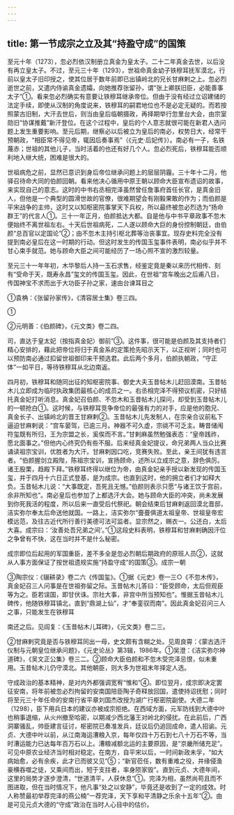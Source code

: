 ```yaml
---
---
---
```

title: 第一节成宗之立及其“持盈守成”的国策
---



至元十年（1273），忽必烈依汉制册立真金为皇太子。二十二年真金去世，以后没有再立皇太子。不过，至元三十年（1293），世祖命真金幼子铁穆耳抚军漠北，行前以皇太子旧印授之，使其位居于数年前即已出镇岭北的兄长甘麻剌之上。忽必烈逝世之前，又遣内侍谕真金遗孀，向她推荐张留孙，谓“张上卿朕旧臣，必能善事太子”①。看来忽必烈确实有意要让铁穆耳继承帝位。但由于没有经过立诏建储的法定手续，即使从汉制的角度说来，铁穆耳的嗣君地位也不是必定无疑的。而若按照蒙古旧制，大汗去世后，则当由皇后临朝摄政，再择期举行忽里台大会，由宗室勋旧“协谋推戴”新汗登位。在这个过程中，皇后的个人意志就很可能在新君人选问题上发生重要影响。至元后期，继察必以后被立为皇后的南必，权势日大，经常干预朝政，“相臣常不得见帝，辄因后奏事焉”（《元史·后妃传》）。南必有一子，名铁蔑赤；世祖的其他儿子，当时活着的也还有好几个人。忽必烈死后，铁穆耳能否顺利地入继大统，困难是很大的。

世祖病危之前，显然已意识到身后帝位继承问题上的层层阴霾。三十年十二月，他驿召待命大同的伯颜回朝。看来他决心循用中原王朝以顾命大臣宣布遗诏的故事，来实现自己的意志。这时的中书右丞相完泽虽然曾任詹事府首任长官，是真金旧人，但他是一个典型的圆滑世故的官僚，很难期望会有刚毅果敢的作为；而伯颜是平宋战争的主帅，这时又以知枢密院事掌天下兵权，所以最终被忽必烈选为“扬命群王”的代言人①。三十一年正月，伯颜抵达大都。自是他与中书平章政事不忽木便始终不离世祖左右。十天后世祖病死，二人遂以顾命大巨的身份控制朝廷，由伯颜“总百官以定国论”②；由不忽木主持引枢北葬等治丧事宜。现存史料完全没有提到南必皇后在这一时期的行动。但这时发生的传国玉玺事件表明，南必似乎并不甘心束手就范。她与顾命大臣之间可能经历了一场心照不宣的激烈较量。

至元三十一年年初，木华黎后人持一玉石求售，经鉴定竟是秦以来历代相传、刻有“受命于天，既寿永昌”玺文的传国玉玺。因此，在世祖“宫车晚出之后甫八日，传国神宝不求而出于大功臣子孙之家，速由台谏耳目之

①袁桷：《张留孙家传》，《清容居士集》卷三四。

①

②元明善：《伯颜碑》，《元文类》卷二四。

司，直达于皇太妃（按指真金妃）御前”③。这件事，很可能是伯颜及其支持者们精心安排的，藉此把帝位将归于真金系的定策抢先昭示天下，以正视听；同时也可以预防南必通过扣留世祖御印来干预选君。此后两个多月，伯颜执朝政，“守正体”一如平日，等待铁穆耳从北边南返。

四月初，铁穆耳和随同出征的知枢密院事、御史大夫玉昔帖木儿赶回漠南。玉昔帖木儿立即成为临时执政集团最核心的成员之一。右丞相完泽不得预议机密，只好结托真金妃打听消息。真金妃召伯颜、不忽木和玉昔帖木儿探问，却受到玉昔帖木儿的一顿抢白①。这时候，与铁穆耳竞争帝位的最强有力的对手，应是他的胞兄、真金长子、出镇岭北的晋王甘麻剌②。玉昔帖木儿先发制人，在宗亲合议前私下逼迫甘麻剌说：“宫车晏驾，已逾三月。神器不可久虚，宗祧不可乏主。畴昔储闱符玺既有所归，王为宗盟之长，奚俟而不言。”甘剌麻虽然勉强表态：“皇帝践祚，愿北面事之。”但他内心终究仍有些不服。后来经真金妃提议，命兄弟两人当众比赛诵读祖宗宝训，优胜者为大汗。甘麻剌因口吃，竞赛失败。至此，亲王间犹有违言者。“伯颜握剑立殿陛，陈祖宗宝训，宣扬顾命，述所以立成宗之意，辞色俱厉。诸王股栗，趋殿下拜。”铁穆耳终得以继位为帝，由真金妃亲手授以新发现的传国玉玺，并于四月十六日正式登基，是为成宗。也直到这时，他的拥立者们才如释大负。玉昔帖木儿说：“大事既定，吾死且无憾。”伯颜则表示只愿“与诸王饮于宫前，余非所知也”。南必皇后也参加了上都选汗大会。她与顾命大臣的冲突，尚未发展到你死我活的程度，所以后来一直受后代祭祀。朝会结束后甘麻剌返回漠北晋邸，洁实弥尔奉太后命送他就国。一路上，洁实弥尔“亹亹俱道太祖皇帝、世祖皇帝宏模远范，及往古近代所行善行美德可法可监者。显宗然之，赐衣一。公还白，太后大喜。成宗曰：‘汝善处吾兄弟之间’。”①这段史料表明，铁穆耳和甘麻剌确因汗位之争曾有不快，这在当时并不是什么秘密。

成宗即位后起用的军国重臣，差不多全是忽必烈朝后期政府的原班人员②，这就从人事方面保证了按世祖遗规实施“持盈守成”的国策③。成宗一朝

③陶宗仪：《辍耕录》卷二六《传国玺》。①据《元史》卷一三○《不忽木传》，真金妃召三人问事是在世祖弥留之际。玉昔帖木儿答曰：“臣受顾命，太后但观臣等为之。臣若误国，即甘伏诛。宗社大事，非宫中所当预知也”。惟据玉昔帖木儿碑传，他随铁穆耳镇北，直到“鼎湖上仙”，才“奉銮驭而南”。因此真金妃召问三人之事，只能发生在铁穆耳

南还之后。见阎复：《玉昔帖木儿耳碑》，《元文类》卷二三。

②甘麻剌究竟是否与铁穆耳同出一母，史文颇有含糊之处。见周良霄：《蒙古选汗仪制与元朝皇位继承问题》，《元史论丛》第3辑，1986年。①吴澄：《洁实弥尔神道碑》，《吴文正公集》卷三二。②顾命大臣伯颜和不忽木受完泽忌恨，似未重用。玉昔帖木儿仍守漠北。其他朝臣，则大多为世祖末年择定人选。

守成政治的基本精神，是对内外都强调宽宥“惟和”④。即位翌月，成宗即决定罢征安南，将年前被忽必烈拘留的安南国陪臣陶子奇释放回国，遣使持诏抚慰；同时将至元三十年任命的安南行省平章刘国杰改授为湖广行枢密院副使。大德二年（1298），臣下用兵日本的建议亦被成宗拒绝。在西域方面，元军防线到大德中叶也稍事退缩，从火州撤至哈密，以期减少西北藩王对岭北的侵扰。在此前后，广西洞寨骚乱，帅臣建言征讨，枢密院已奏准发兵，廷议后仍追回成命，遣人招谕。元贞、大德中叶以前，从江南海运漕粮入京，每年仅四十万石到七八十万石不等，当时漕运能力已达每年百万石以上。漕粮减额北运的主要原因，是“京畿所储充足”。可见中原农业经济当时相对稳定。在南方，自平宋以后，一时间新政未孚，“如大病始愈，必有余疾，此才已而彼又见”⑤；“新官莅任，数有重难之役，并缘侵渔豪横吞噬之徒，又乘间而出，短于支拄者，率身陨家毁”。直到元贞、大德年间，这里的局势才逐步澄清，“世道清平，人获休息”①。完泽为相，虽然尚苟且而不图进取，但在当时情况下，他凡事“处之以安静”，毕竟还是收到了一定的成效。时人称赞最初举荐完泽的燕公楠“一荐完泽，天下享和平清静之乐余十五年”②。由是可见元贞大德的“守成”政治在当时人心目中的估价。